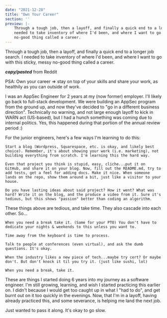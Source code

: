 ```yaml
---
date: "2021-12-28"
title: "Own Your Career"
section: ''
preview: |-
    Through a tough job, then a layoff, and finally a quick end to a longer job search. I 
    needed to take inventory of where I'd been, and where I want to go with this sticky, messy
    no-good thing called a career.
---
```


Through a tough job, then a layoff, and finally a quick end to a longer job search. I 
needed to take inventory of where I'd been, and where I want to go with this sticky, messy
no-good thing called a career.


_**copy/pasted**_ from Reddit

PSA: Own your career => stay on top of your skills and share your work, as healthily as you can outside of work.

I was an AppSec Engineer for 2 years at my (now former) employer. I'll likely go back to full-stack development. We were building an AppSec program from the ground up, and now they've decided to "go in a different business direction". Technically no warning, and not large enough layoff to kick in WARN act (US-based), but I had a hunch something was coming due to internal politics. Yes, this happened during that portion of the annual review period :)

For the junior engineers, here's a few ways I'm learning to do this:

    Start a blog (Wordpress, Squarespace, etc. is okay, and likely best choice). Remember, it's about showing your work (i.e. marketing), not building everything from scratch. I'm learning this the hard way.

    Even that project you think is stupid, easy, cliche...put it on GitHub, and share it on your blog. Now, fill out the README.md, try to add tests, get a feel for adding docs. Make it nice. When someone lands on the repo, show them around a bit, just like a visitor to your house.

    Do you have lasting ideas about said project? How it went? What was hard? Write it on the blog, and the produce a video from it. Sure it's tedious, but this shows "passion" better than coding an algorithm.

These things above are tedious, and take time. They also cascade into each other. So...

    When you need a break take it. (Same for your PTO) You don't have to dedicate your nights & weekends to this unless you want to.

    Time away from the keyboard is time to process.

    Talk to people at conferences (even virtual), and ask the dumb questions. It's okay.

    When the industry likes a new piece of tech...maybe try cert? Or maybe don't. But don't knock it til you try it. (just like sushi, lol)

    When you need a break, take it.

These are things I started doing 6 years into my journey as a software engineer. I'm still growing, learning, and wish I started practicing this earlier on. I didn't because I would get too caught up in what I "had to do", and get burnt out on it too quickly in the evenings. Now, that I'm in a layoff, having already practiced this, and some severance, is helping me land the next job.

Just wanted to pass it along. It's okay to go slow.
